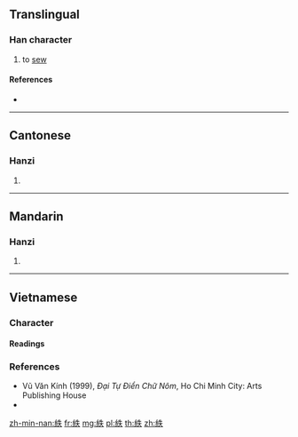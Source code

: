 {{character info/new}}
==Translingual==

===Han character===
{{Han char|rn=120|rad=糸|as=05|sn=11|four=25930|canj=VFHQO}}

# to [[sew]]

====References====
* {{Han ref|kx=0919.250|dkj=27334|dj=1350.100|hdz=53383.020|uh=7D29|ud=32041|bh=D6E9|bd=55017}}

----

==Cantonese==

===Hanzi===
{{yue-hanzi|jyut=zat6|y=jat6}}

# {{defn|lang=yue|sort=糸05}}

----

==Mandarin==

===Hanzi===
{{cmn-hanzi|pin=[[zhì]] ([[zhi4]])|wg=chih<sup>4</sup>}}

# {{defn|lang=cmn|sort=糸05}}

----

==Vietnamese==

===Character===
{{rfc-header|Character|lang=vi}}

====Readings====
{{vi-readings|hanviet=trật, dao, trất, chất|phienthiet=,, 直一 trực nhất, 直一 trực nhất|nom=thắt, trật|rs=糸05}}

===References===
* Vũ Văn Kính (1999), ''Đại Tự Điển Chữ Nôm'', Ho Chi Minh City: Arts Publishing House
* {{R:WinVNKey:Lê Sơn Thanh}}

[[zh-min-nan:紩]]
[[fr:紩]]
[[mg:紩]]
[[pl:紩]]
[[th:紩]]
[[zh:紩]]